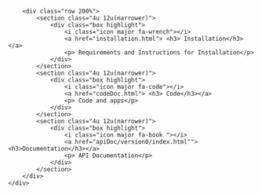 <!--html_preserve-->
<section class="wrapper style1">
	<div class="container">
		<div class="row 200%">
			<section class="4u 12u(narrower)">
				<div class="box highlight">
					<i class="icon major fa-wrench"></i>
					<a href="installation.html"> <h3> Installation</h3></a>
					<p> Requirements and Instructions for Installation</p>
				</div>
			</section>
			<section class="4u 12u(narrower)">
				<div class="box highlight">
					<i class="icon major fa-code"></i>
					<a href="codeDoc.html"> <h3> Code</h3></a>
					<p> Code and apps</p>
				</div>
			</section>
			<section class="4u 12u(narrower)">
				<div class="box highlight">
					<i class="icon major fa-book "></i>
					<a href="apiDoc/version0/index.html""><h3>Documentation</h3></a>
					<p> API Documentation</p>
				</div>
			</section>
		</div>
	</div>
</section>



<!--/html_preserve-->